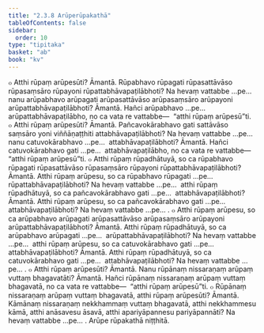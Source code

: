 ```yaml
---
title: "2.3.8 Arūperūpakathā"
tableOfContents: false
sidebar:
  order: 10
type: "tipitaka"
basket: "ab"
book: "kv"
---
```



<DynamicBreadcrumb />

<Division number="524" book="kv" bookNo="32" page="280">

<Paragraph number="1778" book="kv">
๐ Atthi rūpaṃ arūpesūti? Āmantā. Rūpabhavo rūpagati rūpasattāvāso rūpasaṃsāro rūpayoni rūpattabhāvapaṭilābhoti? Na hevaṃ vattabbe …pe…  nanu arūpabhavo arūpagati arūpasattāvāso arūpasaṃsāro arūpayoni arūpattabhāvapaṭilābhoti? Āmantā. Hañci arūpabhavo …pe…  arūpattabhāvapaṭilābho, no ca vata re vattabbe—  “atthi rūpaṃ arūpesū”ti.
</Paragraph>

<Paragraph number="1779" book="kv">
๐ Atthi rūpaṃ arūpesūti? Āmantā. Pañcavokārabhavo gati sattāvāso saṃsāro yoni viññāṇaṭṭhiti attabhāvapaṭilābhoti? Na hevaṃ vattabbe …pe…  nanu catuvokārabhavo …pe…  attabhāvapaṭilābhoti? Āmantā. Hañci catuvokārabhavo gati …pe…  attabhāvapaṭilābho, no ca vata re vattabbe—  “atthi rūpaṃ arūpesū”ti.
</Paragraph>

</Division>
<Division number="525" book="kv" bookNo="32" page="281">

<Paragraph number="1780" book="kv">
๐ Atthi rūpaṃ rūpadhātuyā, so ca rūpabhavo rūpagati rūpasattāvāso rūpasaṃsāro rūpayoni rūpattabhāvapaṭilābhoti? Āmantā. Atthi rūpaṃ arūpesu, so ca rūpabhavo rūpagati …pe…  rūpattabhāvapaṭilābhoti? Na hevaṃ vattabbe …pe…  atthi rūpaṃ rūpadhātuyā, so ca pañcavokārabhavo gati …pe…  attabhāvapaṭilābhoti? Āmantā. Atthi rūpaṃ arūpesu, so ca pañcavokārabhavo gati …pe…  attabhāvapaṭilābhoti? Na hevaṃ vattabbe …pe… .
</Paragraph>

<Paragraph number="1781" book="kv">
๐ Atthi rūpaṃ arūpesu, so ca arūpabhavo arūpagati arūpasattāvāso arūpasaṃsāro arūpayoni arūpattabhāvapaṭilābhoti? Āmantā. Atthi rūpaṃ rūpadhātuyā, so ca arūpabhavo arūpagati …pe…  arūpattabhāvapaṭilābhoti? Na hevaṃ vattabbe …pe…  atthi rūpaṃ arūpesu, so ca catuvokārabhavo gati …pe…  attabhāvapaṭilābhoti? Āmantā. Atthi rūpaṃ rūpadhātuyā, so ca catuvokārabhavo gati …pe…  attabhāvapaṭilābhoti? Na hevaṃ vattabbe …pe… .
</Paragraph>

</Division>
<Division number="526" book="kv" bookNo="32" page="281">

<Paragraph number="1782" book="kv">
๐ Atthi rūpaṃ arūpesūti? Āmantā. Nanu rūpānaṃ nissaraṇaṃ arūpaṃ vuttaṃ bhagavatāti? Āmantā. Hañci rūpānaṃ nissaraṇaṃ arūpaṃ vuttaṃ bhagavatā, no ca vata re vattabbe—  “atthi rūpaṃ arūpesū”ti.
</Paragraph>

<Paragraph number="1783" book="kv">
๐ Rūpānaṃ nissaraṇaṃ arūpaṃ vuttaṃ bhagavatā, atthi rūpaṃ arūpesūti? Āmantā. Kāmānaṃ nissaraṇaṃ nekkhammaṃ vuttaṃ bhagavatā, atthi nekkhammesu kāmā, atthi anāsavesu āsavā, atthi apariyāpannesu pariyāpannāti? Na hevaṃ vattabbe …pe… .

</Paragraph>
</Division>

<Paragraph number="1784" type="center" book="kv">
Arūpe rūpakathā niṭṭhitā.
</Paragraph>